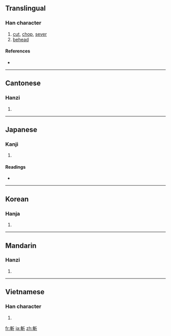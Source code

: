 {{also|斩}}
==Translingual==

===Han character===
{{Han char|rn=69|rad=斤|as=07|sn=11|four=5202<sub>1</sub>|canj=十十竹一中 (JJHML)}}

# [[cut]], [[chop]], [[sever]]
# [[behead]]

====References====
* {{Han ref|kx=0479.180|dkj=13555|dj=0838.160|hdz=32024.100|uh=65AC|ud=26028|bh=B1D9|bd=45529}}

----

==Cantonese==

===Hanzi===
{{yue-hanzi|jyut=|y=jaam2|sim=斩}}

# {{defn|Cantonese|sort=斤07}}

----

==Japanese==

===Kanji===
{{ja-kanji|grade=|rs=斤07}}

# {{defn|Japanese|sort=斤07}}

====Readings====
* {{ja-readings|on=[[ざん]] (zan), [[さん]] (san)|kun=[[きる]] (kiru)}}

----

==Korean==

===Hanja===
{{ko-hanja|hangeul=참|eumhun=|rv=cham|mr=ch'am|y=cham}}

# {{defn|Korean|sort=斤07}}

----

==Mandarin==

===Hanzi===
{{cmn-hanzi|sim=斩|pin=[[zhǎn]] ([[zhan3]])|wg=chan<sup>3</sup>}}

# {{defn|Mandarin|sort=斤07}}

----

==Vietnamese==

===Han character===
{{vi-hantu|[[trảm]], [[chém]]|rs=斤07}}

# {{defn|Vietnamese|sort=斤07}}

[[fr:斬]]
[[ja:斬]]
[[zh:斬]]